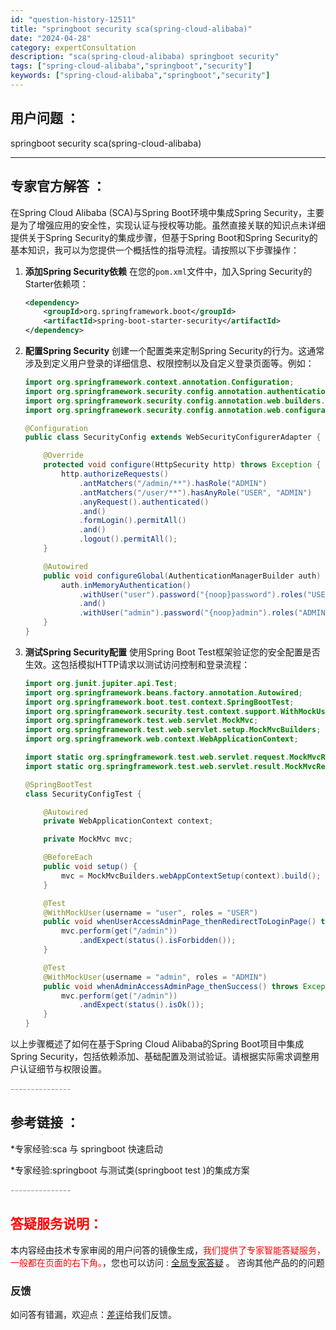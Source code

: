 ```yaml
---
id: "question-history-12511"
title: "springboot security sca(spring-cloud-alibaba)"
date: "2024-04-28"
category: expertConsultation
description: "sca(spring-cloud-alibaba) springboot security"
tags: ["spring-cloud-alibaba","springboot","security"]
keywords: ["spring-cloud-alibaba","springboot","security"]
---
```


## 用户问题 ： 
 springboot security sca(spring-cloud-alibaba) 

---------------
## 专家官方解答 ：

在Spring Cloud Alibaba (SCA)与Spring Boot环境中集成Spring Security，主要是为了增强应用的安全性，实现认证与授权等功能。虽然直接关联的知识点未详细提供关于Spring Security的集成步骤，但基于Spring Boot和Spring Security的基本知识，我可以为您提供一个概括性的指导流程。请按照以下步骤操作：

1. **添加Spring Security依赖**
   在您的`pom.xml`文件中，加入Spring Security的Starter依赖项：
   ```xml
   <dependency>
       <groupId>org.springframework.boot</groupId>
       <artifactId>spring-boot-starter-security</artifactId>
   </dependency>
   ```
   
2. **配置Spring Security**
   创建一个配置类来定制Spring Security的行为。这通常涉及到定义用户登录的详细信息、权限控制以及自定义登录页面等。例如：
   ```java
   import org.springframework.context.annotation.Configuration;
   import org.springframework.security.config.annotation.authentication.builders.AuthenticationManagerBuilder;
   import org.springframework.security.config.annotation.web.builders.HttpSecurity;
   import org.springframework.security.config.annotation.web.configuration.WebSecurityConfigurerAdapter;

   @Configuration
   public class SecurityConfig extends WebSecurityConfigurerAdapter {

       @Override
       protected void configure(HttpSecurity http) throws Exception {
           http.authorizeRequests()
               .antMatchers("/admin/**").hasRole("ADMIN")
               .antMatchers("/user/**").hasAnyRole("USER", "ADMIN")
               .anyRequest().authenticated()
               .and()
               .formLogin().permitAll()
               .and()
               .logout().permitAll();
       }

       @Autowired
       public void configureGlobal(AuthenticationManagerBuilder auth) throws Exception {
           auth.inMemoryAuthentication()
               .withUser("user").password("{noop}password").roles("USER")
               .and()
               .withUser("admin").password("{noop}admin").roles("ADMIN");
       }
   }
   ```

3. **测试Spring Security配置**
   使用Spring Boot Test框架验证您的安全配置是否生效。这包括模拟HTTP请求以测试访问控制和登录流程：
   ```java
   import org.junit.jupiter.api.Test;
   import org.springframework.beans.factory.annotation.Autowired;
   import org.springframework.boot.test.context.SpringBootTest;
   import org.springframework.security.test.context.support.WithMockUser;
   import org.springframework.test.web.servlet.MockMvc;
   import org.springframework.test.web.servlet.setup.MockMvcBuilders;
   import org.springframework.web.context.WebApplicationContext;

   import static org.springframework.test.web.servlet.request.MockMvcRequestBuilders.get;
   import static org.springframework.test.web.servlet.result.MockMvcResultMatchers.status;

   @SpringBootTest
   class SecurityConfigTest {

       @Autowired
       private WebApplicationContext context;

       private MockMvc mvc;

       @BeforeEach
       public void setup() {
           mvc = MockMvcBuilders.webAppContextSetup(context).build();
       }

       @Test
       @WithMockUser(username = "user", roles = "USER")
       public void whenUserAccessAdminPage_thenRedirectToLoginPage() throws Exception {
           mvc.perform(get("/admin"))
               .andExpect(status().isForbidden());
       }

       @Test
       @WithMockUser(username = "admin", roles = "ADMIN")
       public void whenAdminAccessAdminPage_thenSuccess() throws Exception {
           mvc.perform(get("/admin"))
               .andExpect(status().isOk());
       }
   }
   ```

以上步骤概述了如何在基于Spring Cloud Alibaba的Spring Boot项目中集成Spring Security，包括依赖添加、基础配置及测试验证。请根据实际需求调整用户认证细节与权限设置。


<font color="#949494">---------------</font> 


## 参考链接 ：

*专家经验:sca 与 springboot 快速启动 
 
 *专家经验:springboot 与测试类(springboot test )的集成方案 


 <font color="#949494">---------------</font> 
 


## <font color="#FF0000">答疑服务说明：</font> 

本内容经由技术专家审阅的用户问答的镜像生成，<font color="#FF0000">我们提供了专家智能答疑服务，一般都在页面的右下角。</font>，您也可以访问 : [全局专家答疑](https://opensource.alibaba.com/chatBot) 。 咨询其他产品的的问题

### 反馈
如问答有错漏，欢迎点：[差评](https://ai.nacos.io/user/feedbackByEnhancerGradePOJOID?enhancerGradePOJOId=12604)给我们反馈。
